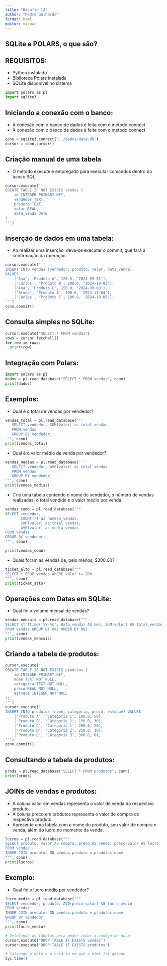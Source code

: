 ---
title: "Desafio 12"
author: "Pedro Galhardo"
format: html
editor: visual
---


## SQLite e POLARS, o que são?

## REQUISITOS:

-   Python instalado
-   Biblioteca Polars instalada
-   SQLite disponível no sistema

```{python}
import polars as pl
import sqlite3
```

## Iniciando a conexão com o banco:

-   A conexão com o banco de dados é feita com o método connect.
-   A conexão com o banco de dados é feita com o método connect.

```{python}
conn = sqlite3.connect('../dados/data.db')
cursor = conn.cursor()
```

## Criação manual de uma tabela

-   O método execute é empregado para executar comandos dentro do banco SQL.

```{python}
cursor.execute('''
CREATE TABLE IF NOT EXISTS vendas (
    id INTEGER PRIMARY KEY,
    vendedor TEXT,
    produto TEXT,
    valor REAL,
    data_venda DATE
)
''')
```

## Inserção de dados em uma tabela:

-   Ao realizar uma inserção, deve-se executar o commit, que fará a confirmação da operação.

```{python}
cursor.execute('''
INSERT INTO vendas (vendedor, produto, valor, data_venda)
VALUES
    ('Ana', 'Produto A', 120.5, '2024-09-01'),
    ('Carlos', 'Produto B', 200.0, '2024-10-02'),
    ('Ana', 'Produto C', 150.0, '2024-09-03'),
    ('Bruno', 'Produto A', 300.0, '2024-11-04'),
    ('Carlos', 'Produto C', 100.0, '2024-10-05');
''')
conn.commit()
```

## Consulta simples no SQLite:

```{python}
cursor.execute("SELECT * FROM vendas")
rows = cursor.fetchall()
for row in rows:
  print(row)
```

## Integração com Polars:

```{python}
import polars as pl
dados = pl.read_database("SELECT * FROM vendas", conn)
print(dados)
```

## Exemplos:

-   Qual é o total de vendas por vendedor?

```{python}
vendas_total = pl.read_database('''
   SELECT vendedor, SUM(valor) as total_vendas
   FROM vendas
   GROUP BY vendedor;
''', conn)
print(vendas_total)
```

-   Qual é o valor médio de venda por vendedor?

```{python}
vendas_medias = pl.read_database('''
   SELECT vendedor, AVG(valor) as total_vendas
   FROM vendas
   GROUP BY vendedor;
''', conn)
print(vendas_medias)
```

-   Crie uma tabela contendo o nome do vendedor, o número de vendas realizadas, o total vendido e o valor médio por venda.

```{python}
vendas_comb = pl.read_database("""
SELECT vendedor, 
       COUNT(*) as numero_vendas,
       SUM(valor) as total_vendas, 
       AVG(valor) as media_vendas
FROM vendas
GROUP BY vendedor;
""", conn)
```

```{python}
print(vendas_comb)
```

-   Quais foram as vendas de, pelo menos, \$200.00?

```{python}
ticket_alto = pl.read_database("""
SELECT * FROM vendas WHERE valor >= 200
""", conn)
print(ticket_alto)
```

## Operações com Datas em SQLite:

-   Qual foi o volume mensal de vendas?

```{python}
vendas_mensais = pl.read_database("""
SELECT strftime('%Y-%m', data_venda) AS mes, SUM(valor) AS total_vendas
FROM vendas GROUP BY mes ORDER BY mes
""", conn)
print(vendas_mensais)
```

## Criando a tabela de produtos:

```{python}
cursor.execute('''
CREATE TABLE IF NOT EXISTS produtos (
    id INTEGER PRIMARY KEY,
    nome TEXT NOT NULL,
    categoria TEXT NOT NULL,
    preco REAL NOT NULL,
    estoque INTEGER NOT NULL
);
''')
cursor.execute('''
INSERT INTO produtos (nome, categoria, preco, estoque) VALUES
    ('Produto A', 'Categoria 1', 100.0, 50),
    ('Produto B', 'Categoria 2', 150.0, 30),
    ('Produto C', 'Categoria 1', 200.0, 20),
    ('Produto D', 'Categoria 2', 250.0, 10),
    ('Produto E', 'Categoria 3', 300.0, 0);
''')
conn.commit()
```

## Consultando a tabela de produtos:

```{python}
prods = pl.read_database("SELECT * FROM produtos", conn)
print(prods)
```

## JOINs de vendas e produtos:

-   A coluna valor em vendas representa o valor de venda do respectivo produto.
-   A coluna preco em produtos representa o valor de compra do respectivo produto.
-   Apresente uma tabela com o nome do produto, seu valor de compra e venda, além do lucro no momento da venda.

```{python}
lucros = pl.read_database("""
SELECT produto, valor AS compra, preco AS venda, preco-valor AS lucro
FROM vendas
INNER JOIN produtos ON vendas.produto = produtos.nome
""", conn)
print(lucros)
```

## Exemplo:

-   Qual foi o lucro médio por vendedor?

```{python}
lucro_medio = pl.read_database("""
SELECT vendedor, produto, AVG(preco-valor) AS lucro_medio
FROM vendas
INNER JOIN produtos ON vendas.produto = produtos.nome
GROUP BY vendedor
""", conn)
print(lucro_medio)
```
```{python}
# Deletando as tabelas para poder rodar o código de novo
cursor.execute("DROP TABLE IF EXISTS vendas")
cursor.execute("DROP TABLE IF EXISTS produtos")
```


```{r}
# Salvando a data e o horário em que o html foi gerado
Sys.time()
```
